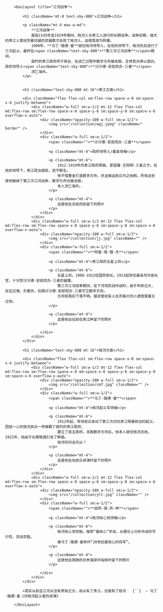 
        <DocLayout title="江河战争">

            <h1 className='mt-8 text-sky-800'>江河战争</h1>

            <p className="mt-4 max-w-md">
                **江河战争**
                是指1145年至1919年期间，贱河人与贵江人进行的长期战争。战争初期，强大的贵江人曾经凭着优越的武器数次击败了贱河人，迫使其成为附庸。
                1900年，**马丁·路德·崔**就任贱河领导人，在他的领导下，贱河先后进行了三次起义。最终在<span className="text-sky-800">**第三次江河战争**</span>期间，
                腐朽的贵江政府终于倒台，在逃亡过程中数学方舟被击毁，全体官兵停止抵抗。政府领导人<span className="text-sky-800">**沙沙德·安部究办·三者**</span>
                流亡海外。
            </p>


            <h1 className="text-sky-800 mt-16">贵江方面</h1>

            <div className="flex flex-col sm:flex-row space-x-0 sm:space-x-4 justify-between">
                <div className="w-full sm:w-1/2 mt-12 flex flex-col md:flex-row sm:flex-row space-x-0 space-y-6 sm:space-y-0 sm:space-x-6 overflow-x-auto">
                    <div className="opacity-100 w-full sm:w-1/2">
                        <img src="/collection/wgj.jpeg" className=" border" />
                    </div>
                    <div className="w-full sm:w-1/2">
                        <span className="">**沙沙德·安部究办·三者**</span>

                        <p className="mt-4">政府领导人/最高领袖</p>

                        <p className="mt-6">
                            1912-1919年的贵江政府首脑，曾国藩·王阳明·三者之子。在他的领导下，贵江政治腐败，民不聊生。
                            他不惜重金打造数学方舟，并且强迫民众为之纳税。所有这些使他输掉了第三次江河战争，数学方舟也被击毁，
                            本人流亡海外。
                        </p>

                        <p className="mt-4">
                            这是他在总统府前留下的照片
                        </p>
                    </div>
                </div>
                <div className="w-full sm:w-1/2 mt-12 flex flex-col md:flex-row sm:flex-row space-x-0 space-y-6 sm:space-y-0 sm:space-x-6 overflow-x-auto">
                    <div className="opacity-100 w-full sm:w-1/2">
                        <img src="/collection/jj.jpg" className="" />
                    </div>
                    <div className="w-full sm:w-1/2">
                        <span className="">**阿里·简·锂·杰**</span>

                        <p className="mt-4">贵江政府五星上将</p>

                        <p className="mt-6">
                            五星上将。1908-1912任国防部长。1913起改任最高司令部长官，十分受沙沙德·安部究办·三者的器重。
                            第三次江河战争期间，在下河攻防战作战时，由于年龄过大，反应过慢。负重伤，后随沙沙德·安部究办·三者守卫数学方舟。
                            方舟陷落后下落不明。据说曾经有人在苏格兰的小酒馆里看见过他。
                        </p>

                        <p className="mt-4">
                            这是他出征前在贵江畔留下的照片
                        </p>

                    </div>
                </div>
            </div>

            <h1 className="text-sky-800 mt-16">贱河方面</h1>

            <div className="flex flex-col sm:flex-row space-x-0 sm:space-x-4 justify-between">
                <div className="w-full sm:w-1/2 mt-12 flex flex-col md:flex-row sm:flex-row space-x-0 md:space-x-6 space-y-6 sm:space-y-0 sm:space-x-6 overflow-x-auto">
                    <div className="opacity-100 w-full sm:w-1/2">
                        <img src="/collection/cmf.jpg" className="" />
                    </div>
                    <div className="w-full sm:w-1/2">
                        <span className="">**马丁·路德·崔**</span>

                        <p className="mt-4">贱河起义军领袖</p>

                        <p className="mt-6">
                            1912年起，带领民众发动了第三次对抗贵江残暴统治的起义。团结一心的贱河民众一举推翻了腐朽的贵江政府，
                            建立了民主政府。击毁数学方舟后，他本人就任贱河总统。1922年，他由于长期吸烟引发了肺癌。
                            贱河将何去何从？
                        </p>

                        <p className="mt-4">
                            这是他在向民众讲演时留下的照片
                        </p>
                    </div>
                </div>
                <div className="w-full sm:w-1/2 mt-12 flex flex-col md:flex-row sm:flex-row space-x-0 space-y-6 sm:space-y-0 sm:space-x-6 overflow-x-auto">
                    <div className="opacity-100 w-full sm:w-1/2">
                        <img src="/collection/ylt.jpg" className="" />
                    </div>
                    <div className="w-full sm:w-1/2">
                        <span className="">**田所·简·所·林**</span>

                        <p className="mt-4">贱河核心党领袖</p>

                        <p className="mt-6">
                            贱河核心党党魁。推崇“最核心”学说。从理论上分析作战的可行性，百战百胜。
                            被马丁·路德·崔称作“20世纪最核心的将军”。
                        </p>

                        <p className="mt-4">
                            这是他在简陋的总参谋部中指挥时留下的照片
                        </p>

                    </div>
                </div>
            </div>

            >其实从前这江河从没有贵贱之分，自从有了贵江，也就有了贱河   {``}  — 马丁·路德·崔《对贱河起义者的讲演》

        </DocLayout>
